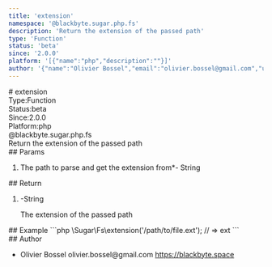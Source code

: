```yaml
---
title: 'extension'
namespace: '@blackbyte.sugar.php.fs'
description: 'Return the extension of the passed path'
type: 'Function'
status: 'beta'
since: '2.0.0'
platform: '[{"name":"php","description":""}]'
author: '{"name":"Olivier Bossel","email":"olivier.bossel@gmail.com","url":"https://blackbyte.space"}'
---
```

<div class="docmap -mdx">
# extension
<div class="docmap_metas">
<div class="docmap_type"><span class="docmap_type-label">Type:</span><span class="docmap_type-value">Function</span></div>
<div class="docmap_status"><span class="docmap_status-label">Status:</span><span class="docmap_status-value -beta">beta</span></div>
<div class="docmap_since"><span class="docmap_since-label">Since:</span><span class="docmap_since-value">2.0.0</span></div>
<div class="docmap_platform"><span class="docmap_platform-label">Platform:</span><span class="docmap_platform-value -php">php</span></div>
</div>
<div class="docmap_namespace">@blackbyte.sugar.php.fs</div>
<div class="docmap_description typo-lead typo-format">
Return the extension of the passed path
</div>
<div class="docmap_params">
## Params
<ol class="docmap_list">
<li class="docmap_item">
<span class="docmap_name">The path to parse and get the extension from<span class="docmap_required">*</span></span><span class="docmap_default">-</span> <span class="docmap_type">String</span>
<p class="docmap_description"></p>
</li>
</ol>
</div>
<div class="docmap_return">
## Return
<ol class="docmap_list">
<li class="docmap_item">
<span class="docmap_default">-</span><span class="docmap_type">String</span>
<p class="docmap_description">The extension of the passed path</p>
</li>
</ol>
</div>
<div class="docmap_examples">
## Example
<s-code language="php" header>
```php
\Sugar\Fs\extension('/path/to/file.ext'); // => ext
```
</s-code>
</div>
<div class="docmap_author">
## Author
<ul class="docmap_list">
<li class="docmap_item">
<span class="docmap_name">Olivier Bossel</span>
<span class="docmap_email">olivier.bossel@gmail.com</span>
<a href="https://blackbyte.space" target="_blank" class="docmap_url">https://blackbyte.space</a>
</li>
</ul>
</div>
</div>